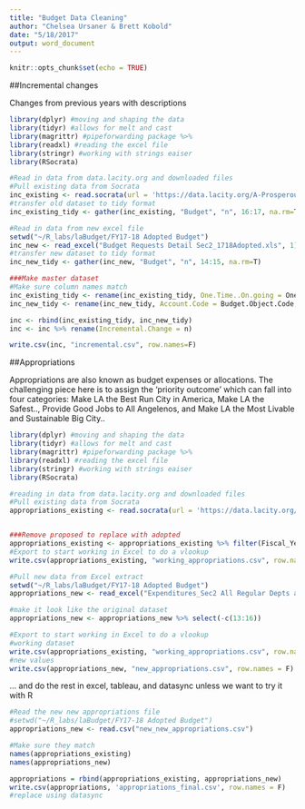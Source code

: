 ```yaml
---
title: "Budget Data Cleaning"
author: "Chelsea Ursaner & Brett Kobold"
date: "5/18/2017"
output: word_document
---
```


```r
knitr::opts_chunk$set(echo = TRUE)
```

##Incremental changes

Changes from previous years with descriptions

```r
library(dplyr) #moving and shaping the data
library(tidyr) #allows for melt and cast
library(magrittr) #pipeforwarding package %>% 
library(readxl) #reading the excel file
library(stringr) #working with strings eaiser
library(RSocrata)

#Read in data from data.lacity.org and downloaded files
#Pull existing data from Socrata
inc_existing <- read.socrata(url = 'https://data.lacity.org/A-Prosperous-City/General-City-Budget-Incremental-Changes/k4k6-bwwv')
#transfer old dataset to tidy format
inc_existing_tidy <- gather(inc_existing, "Budget", "n", 16:17, na.rm=T)

#Read in data from new excel file
setwd("~/R_labs/laBudget/FY17-18 Adopted Budget")
inc_new <- read_excel("Budget Requests Detail Sec2_1718Adopted.xls", 1) %>% data.frame()
#transfer new dataset to tidy format
inc_new_tidy <- gather(inc_new, "Budget", "n", 14:15, na.rm=T)

###Make master dataset
#Make sure column names match
inc_existing_tidy <- rename(inc_existing_tidy, One.Time..On.going = One.Time..01....On.going..BB.)
inc_new_tidy <- rename(inc_new_tidy, Account.Code = Budget.Object.Code, Account.Name = Audit.Budget.Object.Name)

inc <- rbind(inc_existing_tidy, inc_new_tidy)
inc <- inc %>% rename(Incremental.Change = n)

write.csv(inc, "incremental.csv", row.names=F)

```

##Appropriations

Appropriations are also known as budget expenses or allocations. The challenging piece here is to assign the 'priority outcome' which can fall into four categories: Make LA the Best Run City in America, Make LA the Safest.., Provide Good Jobs to All Angelenos, and Make LA the Most Livable and Sustainable Big City..

```r
library(dplyr) #moving and shaping the data
library(tidyr) #allows for melt and cast
library(magrittr) #pipeforwarding package %>% 
library(readxl) #reading the excel file
library(stringr) #working with strings eaiser
library(RSocrata)

#reading in data from data.lacity.org and downloaded files
#Pull existing data from Socrata
appropriations_existing <- read.socrata(url = 'https://data.lacity.org/A-Prosperous-City/Open-Budget-Appropriations-Fiscal-Years-2010-2018/5242-pnmt')


###Remove proposed to replace with adopted
appropriations_existing <- appropriations_existing %>% filter(Fiscal_Year != 2018) 
#Export to start working in Excel to do a vlookup
write.csv(appropriations_existing, "working_appropriations.csv", row.names = F)

#Pull new data from Excel extract
setwd("~/R_labs/laBudget/FY17-18 Adopted Budget")
appropriations_new <- read_excel("Expenditures_Sec2 All Regular Depts and NonDepts_1718Adopted.xls", 1) %>% data.frame()

#make it look like the original dataset
appropriations_new <- appropriations_new %>% select(-c(13:16))

#Export to start working in Excel to do a vlookup
#working dataset
write.csv(appropriations_existing, "working_appropriations.csv", row.names = F)
#new values
write.csv(appropriations_new, "new_appropriations.csv", row.names = F)
```

... and do the rest in excel, tableau, and datasync unless we want to try it with R

```r
#Read the new new appropriations file
#setwd("~/R_labs/laBudget/FY17-18 Adopted Budget")
appropriations_new <- read.csv("new_new_appropriations.csv")

#Make sure they match
names(appropriations_existing)
names(appropriations_new)

appropriations = rbind(appropriations_existing, appropriations_new)
write.csv(appropriations, 'appropriations_final.csv', row.names = F)
#replace using datasync
```

